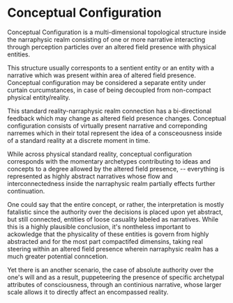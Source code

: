 <script>import Link from "$lib/components/link.svelte";
</script>
# Conceptual Configuration

Conceptual Configuration is a multi-dimensional topological structure inside the <Link path="/mawanet/narraphysic_realm">narraphysic realm</Link> consisting of one or more <Link path="/mawanet/narrative">narrative</Link> interacting through <Link path="/mawanet/perception_particle">perception particles</Link> over an <Link path="/mawanet/altered_field_presence">altered field presence</Link> with physical entities.

This structure usually corresponts to a sentient entity or an entity with a <Link path="/mawanet/narrative">narrative</Link> which was present within area of <Link path="/mawanet/altered_field_presence">altered field presence</Link>. Conceptual configuration may be considered a separate entity under curtain curcumstances, in case of being decoupled from non-compact physical entity/reality.

This <Link path="/mawanet/standard_reality">standard reality</Link>-<Link path="/mawanet/narraphysic_realm">narraphysic realm</Link> connection has a bi-directional feedback which may change as <Link path="/mawanet/altered_field_presence">altered field presence</Link> changes. Conceptual configuration consists of virtually present <Link path="/mawanet/narrative">narrative</Link> and correponding <Link path="/mawanet/narreme">narremes</Link> which in their total represent the idea of a consceousness inside of a <Link path="/mawanet/standard_reality">standard reality</Link> at a discrete moment in time.

While across physical <Link path="/mawanet/standard_reality">standard reality</Link>, conceptual configuration corresponds with the momentary archetypes contributing to ideas and concepts to a degree allowed by the <Link path="/mawanet/altered_field_presence">altered field presence</Link>, -- everything is represented as highly abstract <Link path="/mawanet/narrative">narrative</Link>s whose flow and interconnectedness inside the <Link path="/mawanet/narraphysic_realm">narraphysic realm</Link> partially effects further continuation.

One could say that the entire concept, or rather, the interpretation is mostly fatalistic since the authority over the decisions is placed upon yet abstract, but still connected, entities of loose casuality labeled as narratives. While this is a highly plausible conclusion, it's nontheless important to ackowledge that the physicality of these entities is govern from highly abstracted and for the most part compactifed dimensins, taking real steering within an <Link path="/mawanet/altered_field_presence">altered field presence</Link> wherein <Link path="/mawanet/narraphysic_realm">narraphysic realm</Link> has a much greater potential conncetion.

Yet there is an another scenario, the case of absolute authority over the one's will and as a result, puppeteering the presence of specific archetypal attributes of consciousness, through an continious narrative, whose larger scale allows it to directly affect an encompassed reality.
